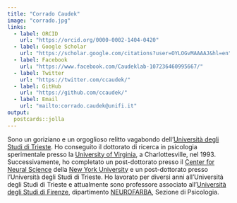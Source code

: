 ```yaml
---
title: "Corrado Caudek"
image: "corrado.jpg"
links:
  - label: ORCID
    url: "https://orcid.org/0000-0002-1404-0420"
  - label: Google Scholar
    url: "https://scholar.google.com/citations?user=OYLOGvMAAAAJ&hl=en"
  - label: Facebook
    url: "https://www.facebook.com/Caudeklab-107236460995667/"
  - label: Twitter
    url: "https://twitter.com/ccaudek/"
  - label: GitHub
    url: "https://github.com/ccaudek/"
  - label: Email
    url: "mailto:corrado.caudek@unifi.it"
output:
  postcards::jolla
---
```

 
Sono un goriziano e un orgoglioso relitto vagabondo dell'[Università degli Studi di Trieste](https://www.units.it). Ho conseguito il dottorato di ricerca in psicologia sperimentale  presso la [University of Virginia](https://www.virginia.edu), a Charlottesville, nel 1993.
Successivamente, ho completato un post-dottorato presso il [Center for Neural Science](https://as.nyu.edu/cns.html) della [New York University](http://www.nyu.edu) e un post-dottorato presso l'Università degli Studi di Trieste. Ho lavorato per diversi anni all'Università degli Studi di Trieste e attualmente sono professore associato all'[Università degli Studi di Firenze](https://www.unifi.it), dipartimento [NEUROFARBA](https://www.neurofarba.unifi.it), Sezione di Psicologia.


